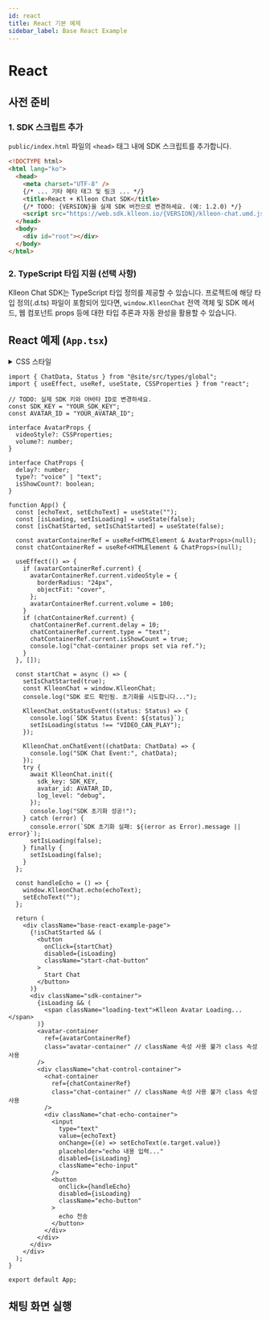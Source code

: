 ```yaml
---
id: react
title: React 기본 예제
sidebar_label: Base React Example
---
```



# React

## 사전 준비

### 1. SDK 스크립트 추가

`public/index.html` 파일의 `<head>` 태그 내에 SDK 스크립트를 추가합니다.

```html title="public/index.html"
<!DOCTYPE html>
<html lang="ko">
  <head>
    <meta charset="UTF-8" />
    {/* ... 기타 메타 태그 및 링크 ... */}
    <title>React + Klleon Chat SDK</title>
    {/* TODO: {VERSION}을 실제 SDK 버전으로 변경하세요. (예: 1.2.0) */}
    <script src="https://web.sdk.klleon.io/{VERSION}/klleon-chat.umd.js"></script>
  </head>
  <body>
    <div id="root"></div>
  </body>
</html>
```

### 2. TypeScript 타입 지원 (선택 사항)

Klleon Chat SDK는 TypeScript 타입 정의를 제공할 수 있습니다. 프로젝트에 해당 타입 정의(.d.ts) 파일이 포함되어 있다면, `window.KlleonChat` 전역 객체 및 SDK 메서드, 웹 컴포넌트 props 등에 대한 타입 추론과 자동 완성을 활용할 수 있습니다.

## React 예제 (`App.tsx`)

<details>
<summary>CSS 스타일</summary>
```css title="custom.css"
.base-react-example-page {
  width: 100%;
  height: 100%;
  .header {
    margin-bottom: 30px;
  }
  .loading-text {
    position: absolute;
    font-size: 1.5em;
    color: #555;
    padding: 50px;
  }
  .start-chat-button {
    width: 150px;
    height: 50px;
    background-color: #0c5ef0;
    color: #fff;
    border-radius: 10px;
    font-size: 16px;
    font-weight: 600;
    border: none;
    cursor: pointer;
  }
  .sdk-container {
    display: flex;
    width: 100%;
    height: 720px;
    gap: 0px 24px;
    .avatar-container {
      flex: 1;
    }
    .chat-control-container {
      display: flex;
      flex-direction: column;
      flex: 1;
      gap: 24px 0px;
      .chat-container {
        flex: 1;
        border-radius: 24px;
      }
      .chat-echo-container {
        display: flex;
        flex-direction: column;
        .echo-input {
          width: 100%;
          height: 40px;
          border: 1px solid #ccc;
          border-radius: 4px;
          padding: 0 10px;
          font-size: 16px;
          margin-bottom: 10px;
        }
        .echo-button {
          width: 100%;
          height: 40px;
          border: 1px solid #ccc;
          border-radius: 4px;
          padding: 0 10px;
          background-color: #0c5ef0;
          color: #fff;
          font-size: 16px;
          font-weight: 600;
          cursor: pointer;
          &:disabled {
            background-color: #ccc;
            color: #fff;
            cursor: not-allowed;
          }
        }
      }
    }
  }
}
```
</details>

```tsx title="src/App.tsx"
import { ChatData, Status } from "@site/src/types/global";
import { useEffect, useRef, useState, CSSProperties } from "react";

// TODO: 실제 SDK 키와 아바타 ID로 변경하세요.
const SDK_KEY = "YOUR_SDK_KEY";
const AVATAR_ID = "YOUR_AVATAR_ID";

interface AvatarProps {
  videoStyle?: CSSProperties;
  volume?: number;
}

interface ChatProps {
  delay?: number;
  type?: "voice" | "text";
  isShowCount?: boolean;
}

function App() {
  const [echoText, setEchoText] = useState("");
  const [isLoading, setIsLoading] = useState(false);
  const [isChatStarted, setIsChatStarted] = useState(false);

  const avatarContainerRef = useRef<HTMLElement & AvatarProps>(null);
  const chatContainerRef = useRef<HTMLElement & ChatProps>(null);

  useEffect(() => {
    if (avatarContainerRef.current) {
      avatarContainerRef.current.videoStyle = {
        borderRadius: "24px",
        objectFit: "cover",
      };
      avatarContainerRef.current.volume = 100;
    }
    if (chatContainerRef.current) {
      chatContainerRef.current.delay = 10;
      chatContainerRef.current.type = "text";
      chatContainerRef.current.isShowCount = true;
      console.log("chat-container props set via ref.");
    }
  }, []);

  const startChat = async () => {
    setIsChatStarted(true);
    const KlleonChat = window.KlleonChat;
    console.log("SDK 로드 확인됨. 초기화를 시도합니다...");

    KlleonChat.onStatusEvent((status: Status) => {
      console.log(`SDK Status Event: ${status}`);
      setIsLoading(status !== "VIDEO_CAN_PLAY");
    });

    KlleonChat.onChatEvent((chatData: ChatData) => {
      console.log("SDK Chat Event:", chatData);
    });
    try {
      await KlleonChat.init({
        sdk_key: SDK_KEY,
        avatar_id: AVATAR_ID,
        log_level: "debug",
      });
      console.log("SDK 초기화 성공!");
    } catch (error) {
      console.error(`SDK 초기화 실패: ${(error as Error).message || error}`);
      setIsLoading(false);
    } finally {
      setIsLoading(false);
    }
  };

  const handleEcho = () => {
    window.KlleonChat.echo(echoText);
    setEchoText("");
  };

  return (
    <div className="base-react-example-page">
      {!isChatStarted && (
        <button
          onClick={startChat}
          disabled={isLoading}
          className="start-chat-button"
        >
          Start Chat
        </button>
      )}
      <div className="sdk-container">
        {isLoading && (
          <span className="loading-text">Klleon Avatar Loading...</span>
        )}
        <avatar-container
          ref={avatarContainerRef}
          class="avatar-container" // className 속성 사용 불가 class 속성 사용
        />
        <div className="chat-control-container">
          <chat-container
            ref={chatContainerRef}
            class="chat-container" // className 속성 사용 불가 class 속성 사용
          />
          <div className="chat-echo-container">
            <input
              type="text"
              value={echoText}
              onChange={(e) => setEchoText(e.target.value)}
              placeholder="echo 내용 입력..."
              disabled={isLoading}
              className="echo-input"
            />
            <button
              onClick={handleEcho}
              disabled={isLoading}
              className="echo-button"
            >
              echo 전송
            </button>
          </div>
        </div>
      </div>
    </div>
  );
}

export default App;
```

## 채팅 화면 실행

<BaseReactExample />
